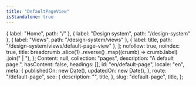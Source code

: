 ```yaml
---
title: "DefaultPageView"
isStandalone: true
---
```


  { label: "Home", path: "/" },
  { label: "Design system", path: "/design-system" },
  { label: "Views", path: "/design-system/views" },
  { label: title, path: "/design-system/views/default-page-view" },
];
  nofollow: true,
  noindex: true,
  title: breadcrumb
    .slice(1)
    .reverse()
    .map((crumb) => crumb.label)
    .join(" | "),
};
  Content: null,
  collection: "pages",
  description: "A default page.",
  hasContent: false,
  headings: [],
  id: "en/default-page",
  locale: "en",
  meta: {
    publishedOn: new Date(),
    updatedOn: new Date(),
  },
  route: "/default-page",
  seo: {
    description: "",
    title,
  },
  slug: "default-page",
  title,
};

<DefaultPageView breadcrumb={breadcrumb} entry={fakePage} seo={seo} />
